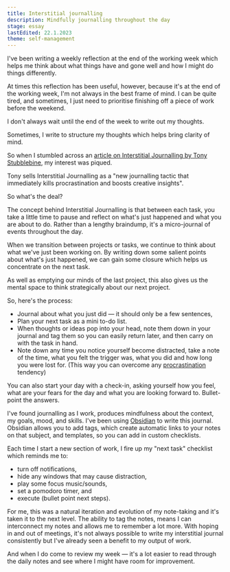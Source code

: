 ```yaml
---
title: Interstitial journalling
description: Mindfully journalling throughout the day
stage: essay
lastEdited: 22.1.2023
theme: self-management
---
```



I've been writing a weekly reflection at the end of the working week which helps me think about what things have and gone well and how I might do things differently.

At times this reflection has been useful, however, because it's at the end of the working week, I'm not always in the best frame of mind. I can be quite tired, and sometimes, I just need to prioritise finishing off a piece of work before the weekend.

I don't always wait until the end of the week to write out my thoughts.

Sometimes, I write to structure my thoughts which helps bring clarity of mind.

So when I stumbled across an <a href="https://betterhumans.pub/replace-your-to-do-list-with-interstitial-journaling-to-increase-productivity-4e43109d15ef">article on Interstitial Journalling by
Tony Stubblebine</a>, my interest was piqued.

Tony sells Interstitial Journalling as a "new journalling tactic that immediately kills procrastination and boosts creative insights".

So what's the deal?

The concept behind Interstitial Journalling is that between each task, you take a little time to pause and reflect on what's just happened and what you are about to do. Rather than a lengthy braindump, it's a micro-journal of events throughout the day.

When we transition between projects or tasks, we continue to think about what we've just been working on. By writing down some salient points about what's just happened, we can gain some closure which helps us concentrate on the next task.

As well as emptying our minds of the last project, this also gives us the mental space to think strategically about our next project.

So, here's the process:

- Journal about what you just did — it should only be a few sentences,
- Plan your next task as a mini to-do list.
- When thoughts or ideas pop into your head, note them down in your journal and tag them so you can easily return later, and then carry on with the task in hand.
- Note down any time you notice yourself become distracted, take a note of the time, what you felt the trigger was, what you did and how long you were lost for. (This way you can overcome any [procrastination](/thoughts/procrastination) tendency)

You can also start your day with a check-in, asking yourself how you feel, what are your fears for the day and what you are looking forward to. Bullet-point the answers.

I've found journalling as I work, produces mindfulness about the context, my goals, mood, and skills. I've been using [Obsidian](https://obsidian.md) to write this journal. Obsidian allows you to add tags, which create automatic links to your notes on that subject, and templates, so you can add in custom checklists.

Each time I start a new section of work, I fire up my "next task" checklist which reminds me to:

- turn off notifications,
- hide any windows that may cause distraction,
- play some focus music/sounds,
- set a pomodoro timer, and
- execute (bullet point next steps).

For me, this was a natural iteration and evolution of my note-taking and it's taken it to the next level. The ability to tag the notes, means I can interconnect my notes and allows me to remember a lot more. With hoping in and out of meetings, it's not always possible to write my interstitial journal consistently but I've already seen a benefit to my output of work.

And when I do come to review my week — it's a lot easier to read through the daily notes and see where I might have room for improvement.

<ReadMore theme={frontmatter.theme} title={frontmatter.title} />

